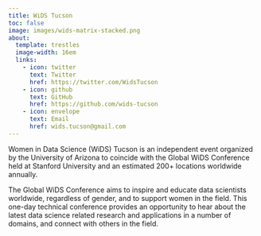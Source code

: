 ```yaml
---
title: WiDS Tucson
toc: false
image: images/wids-matrix-stacked.png
about: 
  template: trestles
  image-width: 16em
  links:
    - icon: twitter 
      text: Twitter
      href: https://twitter.com/WidsTucson
    - icon: github 
      text: GitHub
      href: https://github.com/wids-tucson
    - icon: envelope 
      text: Email
      href: wids.tucson@gmail.com
---
```


Women in Data Science (WiDS) Tucson is an independent event organized by the University of Arizona to coincide with the Global WiDS Conference held at Stanford University and an estimated 200+ locations worldwide annually.

The Global WiDS Conference aims to inspire and educate data scientists worldwide, regardless of gender, and to support women in the field. This one-day technical conference provides an opportunity to hear about the latest data science related research and applications in a number of domains, and connect with others in the field.
